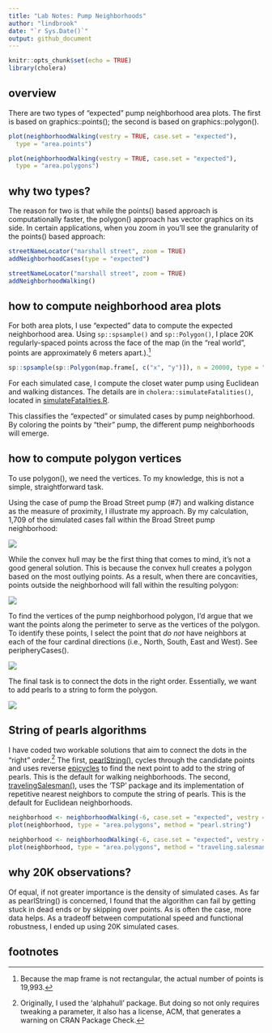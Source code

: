 ```yaml
---
title: "Lab Notes: Pump Neighborhoods"
author: "lindbrook"
date: "`r Sys.Date()`"
output: github_document
---
```


```r
knitr::opts_chunk$set(echo = TRUE)
library(cholera)
```

## overview

There are two types of "expected" pump neighborhood area plots. The first is based on graphics::points(); the second is based on graphics::polygon().

```r
plot(neighborhoodWalking(vestry = TRUE, case.set = "expected"),
  type = "area.points")
```

```r
plot(neighborhoodWalking(vestry = TRUE, case.set = "expected"),
  type = "area.polygons")
```

## why two types?

The reason for two is that while the points() based approach is computationally faster, the polygon() approach has vector graphics on its side. In certain applications, when you zoom in you'll see the granularity of the points() based approach:


```r
streetNameLocator("marshall street", zoom = TRUE)
addNeighborhoodCases(type = "expected")
```

```r
streetNameLocator("marshall street", zoom = TRUE)
addNeighborhoodWalking()
```

## how to compute neighborhood area plots

For both area plots, I use "expected" data to compute the expected neighborhood area. Using `sp::spsample()` and `sp::Polygon()`, I place 20K regularly-spaced points across the face of the map (in the "real world", points are approximately 6 meters apart.).^[Because the map frame is not rectangular, the actual number of points is 19,993.]

```r
sp::spsample(sp::Polygon(map.frame[, c("x", "y")]), n = 20000, type = "regular")
```

For each simulated case, I compute the closet water pump using Euclidean and walking distances. The details are in `cholera::simulateFatalities()`, located in [simulateFatalities.R](https://github.com/lindbrook/cholera/blob/master/R/simulateFatalities.R).

This classifies the "expected" or simulated cases by pump neighborhood. By coloring the points by "their" pump, the different pump neighborhoods will emerge.

## how to compute polygon vertices

To use polygon(), we need the vertices. To my knowledge, this is not a simple, straightforward task.

Using the case of pump the Broad Street pump (#7) and walking distance as the measure of proximity, I illustrate my approach. By my calculation, 1,709 of the simulated cases fall within the Broad Street pump neighborhood:

![](cloud-1.png)

While the convex hull may be the first thing that comes to mind, it's not a good general solution. This is because the convex hull creates a polygon based on the most outlying points. As a result, when there are concavities, points outside the neighborhood will fall within the resulting polygon:

![](hull-1.png)

To find the vertices of the pump neighborhood polygon, I'd argue that we want the points along the perimeter to serve as the vertices of the polygon. To identify these points, I select the point that _do not_ have neighbors at each of the four cardinal directions (i.e., North, South, East and West). See peripheryCases().

![](perimeter-1.png)

The final task is to connect the dots in the right order. Essentially, we want to add pearls to a string to form the polygon.

![](pearl_string-1.png)

## String of pearls algorithms

I have coded two workable solutions that aim to connect the dots in the "right" order.^[Originally, I used the 'alphahull' package. But doing so not only requires tweaking a parameter, it also has a license, ACM, that generates a warning on CRAN Package Check.] The first, [pearlString()](https://github.com/lindbrook/cholera/blob/master/R/pearlString.R), cycles through the candidate points and uses reverse [epicycles](https://en.wikipedia.org/wiki/Deferent_and_epicycle) to find the next point to add to the string of pearls. This is the default for walking neighborhoods. The second, [travelingSalesman()](https://github.com/lindbrook/cholera/blob/master/R/pearlString.R), uses the 'TSP' package and its implementation of repetitive nearest neighbors to compute the string of pearls. This is the default for Euclidean neighborhoods.

```r
neighborhood <- neighborhoodWalking(-6, case.set = "expected", vestry = TRUE)
plot(neighborhood, type = "area.polygons", method = "pearl.string")
```

```r
neighborhood <- neighborhoodWalking(-6, case.set = "expected", vestry = TRUE)
plot(neighborhood, type = "area.polygons", method = "traveling.salesman")
```

## why 20K observations?

Of equal, if not greater importance is the density of simulated cases. As far as pearlString() is concerned, I found that the algorithm can fail by getting stuck in dead ends or by skipping over points. As is often the case, more data  helps. As a tradeoff between computational speed and functional robustness, I ended up using 20K simulated cases.

## footnotes
